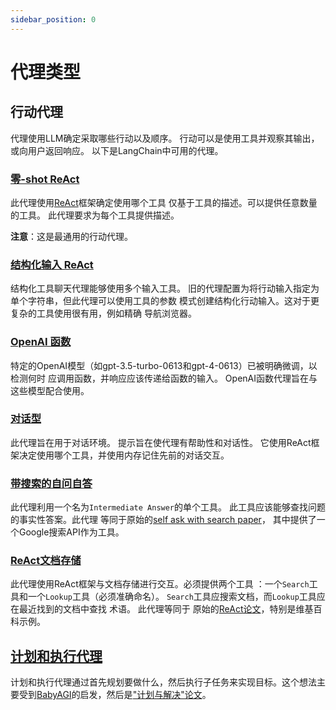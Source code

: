 ```yaml
---
sidebar_position: 0
---
```


# 代理类型

## 行动代理

代理使用LLM确定采取哪些行动以及顺序。
行动可以是使用工具并观察其输出，或向用户返回响应。
以下是LangChain中可用的代理。

### [零-shot ReAct](/docs/modules/agents/agent_types/react.html)

此代理使用[ReAct](https://arxiv.org/pdf/2205.00445.pdf)框架确定使用哪个工具
仅基于工具的描述。可以提供任意数量的工具。
此代理要求为每个工具提供描述。

**注意**：这是最通用的行动代理。

### [结构化输入 ReAct](/docs/modules/agents/agent_types/structured_chat.html)

结构化工具聊天代理能够使用多个输入工具。
旧的代理配置为将行动输入指定为单个字符串，但此代理可以使用工具的参数
模式创建结构化行动输入。这对于更复杂的工具使用很有用，例如精确
导航浏览器。

### [OpenAI 函数](/docs/modules/agents/agent_types/openai_functions_agent.html)

特定的OpenAI模型（如gpt-3.5-turbo-0613和gpt-4-0613）已被明确微调，以检测何时
应调用函数，并响应应该传递给函数的输入。
OpenAI函数代理旨在与这些模型配合使用。

### [对话型](/docs/modules/agents/agent_types/chat_conversation_agent.html)

此代理旨在用于对话环境。
提示旨在使代理有帮助性和对话性。
它使用ReAct框架决定使用哪个工具，并使用内存记住先前的对话交互。

### [带搜索的自问自答](/docs/modules/agents/agent_types/self_ask_with_search.html)

此代理利用一个名为`Intermediate Answer`的单个工具。
此工具应该能够查找问题的事实性答案。此代理
等同于原始的[self ask with search paper](https://ofir.io/self-ask.pdf)，
其中提供了一个Google搜索API作为工具。

### [ReAct文档存储](/docs/modules/agents/agent_types/react_docstore.html)

此代理使用ReAct框架与文档存储进行交互。必须提供两个工具
：一个`Search`工具和一个`Lookup`工具（必须准确命名）。
`Search`工具应搜索文档，而`Lookup`工具应在最近找到的文档中查找
术语。
此代理等同于
原始的[ReAct论文](https://arxiv.org/pdf/2210.03629.pdf)，特别是维基百科示例。

## [计划和执行代理](/docs/modules/agents/agent_types/plan_and_execute.html)
计划和执行代理通过首先规划要做什么，然后执行子任务来实现目标。这个想法主要受到[BabyAGI](https://github.com/yoheinakajima/babyagi)的启发，然后是["计划与解决"论文](https://arxiv.org/abs/2305.04091)。

